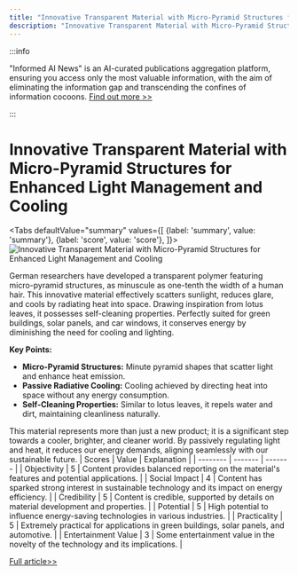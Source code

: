 ```yaml
---
title: "Innovative Transparent Material with Micro-Pyramid Structures for Enhanced Light Management and Cooling"
description: "Innovative Transparent Material with Micro-Pyramid Structures for Enhanced Light Management and Cooling"
---
```



:::info

"Informed AI News" is an AI-curated publications aggregation platform, ensuring you access only the most valuable information, with the aim of eliminating the information gap and transcending the confines of information cocoons.  [Find out more >>](/docs/guides)

:::

# Innovative Transparent Material with Micro-Pyramid Structures for Enhanced Light Management and Cooling


<Tabs
	defaultValue="summary"
	values={[
	{label: 'summary', value: 'summary'},
	{label: 'score', value: 'score'},
]}>
<TabItem value="summary">
<img
  src="https://image.informedainews.com/2024/06/06/To-6pR-1717676063-0.jpg"
  alt="Innovative Transparent Material with Micro-Pyramid Structures for Enhanced Light Management and Cooling"
/>



German researchers have developed a transparent polymer featuring micro-pyramid structures, as minuscule as one-tenth the width of a human hair. This innovative material effectively scatters sunlight, reduces glare, and cools by radiating heat into space. Drawing inspiration from lotus leaves, it possesses self-cleaning properties. Perfectly suited for green buildings, solar panels, and car windows, it conserves energy by diminishing the need for cooling and lighting.

**Key Points:**
- **Micro-Pyramid Structures:** Minute pyramid shapes that scatter light and enhance heat emission.
- **Passive Radiative Cooling:** Cooling achieved by directing heat into space without any energy consumption.
- **Self-Cleaning Properties:** Similar to lotus leaves, it repels water and dirt, maintaining cleanliness naturally.

This material represents more than just a new product; it is a significant step towards a cooler, brighter, and cleaner world. By passively regulating light and heat, it reduces our energy demands, aligning seamlessly with our sustainable future.
</TabItem>
<TabItem value="score">
	| Scores     | Value   | Explanation |
	| -------- | ------- | ------- |
	| Objectivity  | 5    | Content provides balanced reporting on the material's features and potential applications.    |
	| Social Impact | 4     | Content has sparked strong interest in sustainable technology and its impact on energy efficiency.    |
	| Credibility    | 5    | Content is credible, supported by details on material development and properties.    |
	| Potential    | 5    | High potential to influence energy-saving technologies in various industries.    |
	| Practicality    | 5    | Extremely practical for applications in green buildings, solar panels, and automotive.    |
	| Entertainment Value    | 3    | Some entertainment value in the novelty of the technology and its implications.    |
</TabItem>
</Tabs>

[Full article>>](https://www.mittrchina.com/news/detail/13383)
